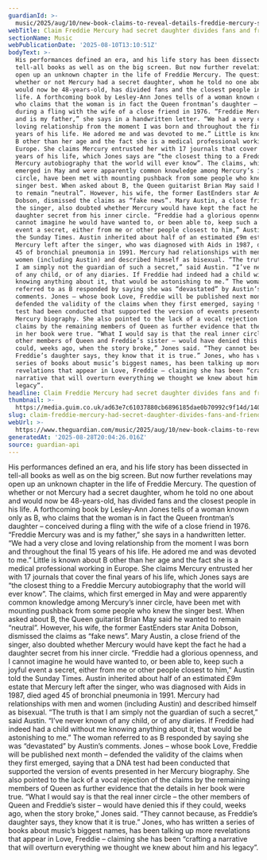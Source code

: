 ```yaml
---
guardianId: >-
  music/2025/aug/10/new-book-claims-to-reveal-details-freddie-mercury-secret-daughter
webTitle: Claim Freddie Mercury had secret daughter divides fans and friends
sectionName: Music
webPublicationDate: '2025-08-10T13:10:51Z'
bodyText: >-
  His performances defined an era, and his life story has been dissected in
  tell-all books as well as on the big screen. But now further revelations may
  open up an unknown chapter in the life of Freddie Mercury. The question of
  whether or not Mercury had a secret daughter, whom he told no one about and
  would now be 48-years-old, has divided fans and the closest people in his
  life. A forthcoming book by Lesley-Ann Jones tells of a woman known only as B,
  who claims that the woman is in fact the Queen frontman’s daughter – conceived
  during a fling with the wife of a close friend in 1976. “Freddie Mercury was
  and is my father,” she says in a handwritten letter. “We had a very close and
  loving relationship from the moment I was born and throughout the final 15
  years of his life. He adored me and was devoted to me.” Little is known about
  B other than her age and the fact she is a medical professional working in
  Europe. She claims Mercury entrusted her with 17 journals that cover the final
  years of his life, which Jones says are “the closest thing to a Freddie
  Mercury autobiography that the world will ever know”. The claims, which first
  emerged in May and were apparently common knowledge among Mercury’s inner
  circle, have been met with mounting pushback from some people who knew the
  singer best. When asked about B, the Queen guitarist Brian May said he wanted
  to remain “neutral”. However, his wife, the former EastEnders star Anita
  Dobson, dismissed the claims as “fake news”. Mary Austin, a close friend of
  the singer, also doubted whether Mercury would have kept the fact he had a
  daughter secret from his inner circle. “Freddie had a glorious openness, and I
  cannot imagine he would have wanted to, or been able to, keep such a joyful
  event a secret, either from me or other people closest to him,” Austin told
  the Sunday Times. Austin inherited about half of an estimated £9m estate that
  Mercury left after the singer, who was diagnosed with Aids in 1987, died aged
  45 of bronchial pneumonia in 1991. Mercury had relationships with men and
  women (including Austin) and described himself as bisexual. “The truth is that
  I am simply not the guardian of such a secret,” said Austin. “I’ve never known
  of any child, or of any diaries. If Freddie had indeed had a child without me
  knowing anything about it, that would be astonishing to me.” The woman
  referred to as B responded by saying she was “devastated” by Austin’s
  comments. Jones – whose book Love, Freddie will be published next month –
  defended the validity of the claims when they first emerged, saying that a DNA
  test had been conducted that supported the version of events presented in her
  Mercury biography. She also pointed to the lack of a vocal rejection of the
  claims by the remaining members of Queen as further evidence that the details
  in her book were true. “What I would say is that the real inner circle – the
  other members of Queen and Freddie’s sister – would have denied this if they
  could, weeks ago, when the story broke,” Jones said. “They cannot because, as
  Freddie’s daughter says, they know that it is true.” Jones, who has written a
  series of books about music’s biggest names, has been talking up more
  revelations that appear in Love, Freddie – claiming she has been “crafting a
  narrative that will overturn everything we thought we knew about him and his
  legacy”.
headline: Claim Freddie Mercury had secret daughter divides fans and friends
thumbnail: >-
  https://media.guim.co.uk/ad63e7c61037880cb6896185dae0b70992c9f14d/140_0_2519_2015/500.jpg
slug: claim-freddie-mercury-had-secret-daughter-divides-fans-and-friends
webUrl: >-
  https://www.theguardian.com/music/2025/aug/10/new-book-claims-to-reveal-details-freddie-mercury-secret-daughter
generatedAt: '2025-08-28T20:04:26.016Z'
source: guardian-api
---
```

His performances defined an era, and his life story has been dissected in tell-all books as well as on the big screen. But now further revelations may open up an unknown chapter in the life of Freddie Mercury. The question of whether or not Mercury had a secret daughter, whom he told no one about and would now be 48-years-old, has divided fans and the closest people in his life. A forthcoming book by Lesley-Ann Jones tells of a woman known only as B, who claims that the woman is in fact the Queen frontman’s daughter – conceived during a fling with the wife of a close friend in 1976. “Freddie Mercury was and is my father,” she says in a handwritten letter. “We had a very close and loving relationship from the moment I was born and throughout the final 15 years of his life. He adored me and was devoted to me.” Little is known about B other than her age and the fact she is a medical professional working in Europe. She claims Mercury entrusted her with 17 journals that cover the final years of his life, which Jones says are “the closest thing to a Freddie Mercury autobiography that the world will ever know”. The claims, which first emerged in May and were apparently common knowledge among Mercury’s inner circle, have been met with mounting pushback from some people who knew the singer best. When asked about B, the Queen guitarist Brian May said he wanted to remain “neutral”. However, his wife, the former EastEnders star Anita Dobson, dismissed the claims as “fake news”. Mary Austin, a close friend of the singer, also doubted whether Mercury would have kept the fact he had a daughter secret from his inner circle. “Freddie had a glorious openness, and I cannot imagine he would have wanted to, or been able to, keep such a joyful event a secret, either from me or other people closest to him,” Austin told the Sunday Times. Austin inherited about half of an estimated £9m estate that Mercury left after the singer, who was diagnosed with Aids in 1987, died aged 45 of bronchial pneumonia in 1991. Mercury had relationships with men and women (including Austin) and described himself as bisexual. “The truth is that I am simply not the guardian of such a secret,” said Austin. “I’ve never known of any child, or of any diaries. If Freddie had indeed had a child without me knowing anything about it, that would be astonishing to me.” The woman referred to as B responded by saying she was “devastated” by Austin’s comments. Jones – whose book Love, Freddie will be published next month – defended the validity of the claims when they first emerged, saying that a DNA test had been conducted that supported the version of events presented in her Mercury biography. She also pointed to the lack of a vocal rejection of the claims by the remaining members of Queen as further evidence that the details in her book were true. “What I would say is that the real inner circle – the other members of Queen and Freddie’s sister – would have denied this if they could, weeks ago, when the story broke,” Jones said. “They cannot because, as Freddie’s daughter says, they know that it is true.” Jones, who has written a series of books about music’s biggest names, has been talking up more revelations that appear in Love, Freddie – claiming she has been “crafting a narrative that will overturn everything we thought we knew about him and his legacy”.
